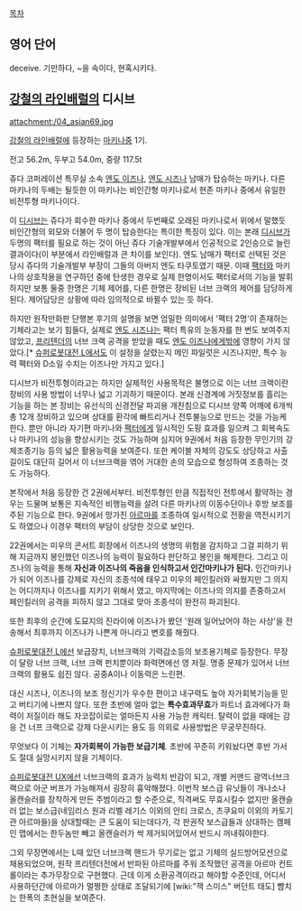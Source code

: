 [[목차]]

== 영어 단어 ==
deceive. 기만하다, ~을 속이다, 현혹시키다.

== [[강철의 라인배럴]]의 디시브 ==
attachment:/04_asian69.jpg

[[강철의 라인배럴]]에 등장하는 [[마키나]]중 1기.

전고 56.2m, 두부고 54.0m, 중량 117.5t

쥬다 코퍼레이션 특무실 소속 [[엔도 이즈나]], [[엔도 시즈나]] 남매가 탑승하는 마키나. 다른 마키나의 두배는 될듯한 이 마키나는 비인간형 마키나로서 현존 마키나 중에서 유일한 비전투형 마키나이다. 

이 [[디시브]]는 쥬다가 회수한 마키나 중에서 두번째로 오래된 마키나로서 위에서 말했듯 비인간형의 외모와 더불어 두 명이 탑승한다는 특이한 특징이 있다. 이는 본래 [[디시브]]가 두명의 팩터를 필요로 하는 것이 아닌 쥬다 기술개발부에서 인공적으로 2인승으로 늘린 결과이다(이 부분에서 라인배럴과 큰 차이를 보인다). 엔도 남매가 팩터로 선택된 것은 당시 쥬다의 기술개발부 부장이 그들의 아버지 엔도 타쿠토였기 때문. 이때 [[팩터]]와 마키나의 상호작용을 연구하던 중에 탄생한 경우로 실제 한명이서도 팩터로서의 기능을 발휘하지만 보통 둘중 한명은 기체 제어를, 다른 한명은 장비된 너브 크랙의 제어를 담당하게 된다. 제어담당은 상황에 따라 임의적으로 바뀔수 있는 듯 하다.

하지만 원작만화판 단행본 후기의 설명을 보면 엄밀한 의미에서 '팩터 2명'이 존재하는 기체라고는 보기 힘들다, 실제로 [[엔도 시즈나]]는 팩터 특유의 눈동자를 한 번도 보여주지 않았고, [[프리텐더]]의 너브 크랙 공격을 받았을 때도 [[엔도 이즈나]]에게밖에 영향이 가지 않았다.[* [[슈퍼로봇대전 L]]에서도 이 설정을 살렸는지 메인 파일럿은 시즈나지만, 특수 능력 팩터와 D소일 수치는 이즈나만 가지고 있다.]

디시브가 비전투형이라고는 하지만 실제적인 사용목적은 불명으로 이는 너브 크랙이란 장비의 사용 방법이 너무나 넓고 기괴하기 때문이다. 본래 신경계에 거짓정보를 흘리는 기능을 하는 본 장비는 유선식의 신경전달 파괴용 개찬침으로 디시브 양쪽 어깨에 6개씩 총 12개 장비하고 있으며 상대를 환각에 빠트리거나 전투불능으로 만드는 것을 가능케 한다. 뿐만 아니라 자기편 마키나와 [[팩터]]에게 일시적인 도핑 효과를 일으켜 그 회복속도나 마키나의 성능을 향상시키는 것도 가능하며 심지어 9권에서 처음 등장한 무인기의 강제조종기능 등의 넓은 활용능력을 보여준다. 또한 케이블 자체의 강도도 상당하고 사출 길이도 대단히 길어서 이 너브크랙을 엮어 거대한 손의 모습으로 형성하여 조종하는 것도 가능하다.

본작에서 처음 등장한 건 2권에서부터. 비전투형인 만큼 직접적인 전투에서 활약하는 경우는 드물며 보통은 지속적인 비행능력을 살려 다른 마키나의 이동수단이나 후방 보조를 주된 기능으로 한다. 9권에서 망가진 [[아르마]]를 조종하여 일시적으로 전황을 역전시키기도 하였으나 이경우 팩터의 부담이 상당한 것으로 보인다.

22권에서는 미우의 콘서트 회장에서 이즈나의 생명의 위험을 감지하고 그걸 피하기 위해 지금까지 봉인했던 이즈나의 능력이 필요하다 판단하고 봉인을 해제한다. 그리고 이즈나의 능력을 통해 '''자신과 이즈나의 죽음을 인식하고서 인간마키나가 된다.''' 인간마키나가 되어 이즈나를 강제로 자신의 조종석에 태우고 미우의 페인킬러와 싸웠지만 그 의지는 어디까지나 이즈나를 지키기 위해서 였고, 마지막에는 이즈나의 의지를 존중하고서 페인킬러의 공격을 피하지 않고 그대로 맞아 조종석이 완전히 파괴된다.

또한 최후의 순간에 도묘지의 진라이에 이즈나가 봤던 '원래 일어났어야 하는 사상'을 전송해서 최후까지 이즈나가 나쁜게 아니라고 변호를 해줬다.


[[슈퍼로봇대전 L]]에선 보급장치, 너브크랙의 기력감소등의 보조용기체로 등장한다. 무장이 달랑 너브 크랙, 너브 크랙 펀치뿐이라 화력면에선 영 저질. 명중 문제가 있어서 너브 크랙의 활용도 쉽진 않다. 공중A이나 이동력은 느린편.

대신 시즈나, 이즈나의 보조 정신기가 우수한 편이고 내구력도 높아 자가회복기능을 믿고 버티기에 나쁘지 않다. 또한 초반에 얼마 없는 '''특수효과무효'''가 파트너 효과에다가 화력이 저질이라 해도 자코잡이로는 얼마든지 사용 가능한 캐릭터. 탈력이 없을 때에는 감응 건 너프 크랙으로 강제 다운시키는 용도 등 의외로 사용방법은 무궁무진하다.

무엇보다 이 기체는 '''자가회복이 가능한 보급기체'''. 초반에 꾸준히 키워놨다면 후반 가서도 절대 실망시키지 않을 기체이다.

[[슈퍼로봇대전 UX]]에선 너브크랙의 효과가 능력치 반감이 되고, 개별 커맨드 광역너브크랙으로 아군 버프가 가능해져서 굉장히 흉악해졌다. 이번작 보스급 유닛들이 개나소나 올캔슬러를 장착하게 만든 주범이라고 할 수준으로, 직격써도 무효시킬수 없지만 올캔슬러 없는 보스급(네임리스 원과 리벨 레기스 이외의 안티 크로스, 츠쿠요미 이외의 카토기관 아르마들)을 상대할때는 큰 도움이 되는데다가, 각 판권작 보스급들과 상대하는 캠페인 맵에서는 한두놈만 빼고 올캔슬러가 싹 제거되어있어서 반드시 꺼내줘야한다.

그외 무장면에서는 L때 있던 너브크랙 핸드가 무기로는 없고 기체의 실드방어모션으로 채용되었으며, 원작 프리텐더전에서 반파된 아르마를 주워 조작했던 공격을 아르마 컨트롤이라는 추가무장으로 구현했다. 근데 이게 소환공격이라고 해야할 수준인데, 어디서 사용하던간에 아르마가 멀쩡한 상태로 조달되기에 [wiki:"잭 스미스" 버던트 태도] 뺨치는 한폭의 초현실을 보여준다.
